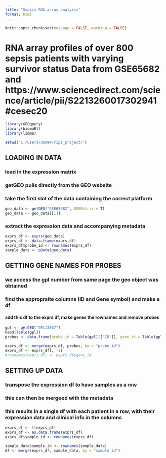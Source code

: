 ```yaml
---
title: "Sepsis RNA array analysis"
format: html
---
```



```r
knitr::opts_chunk$set(message = FALSE, warning = FALSE)
```

# RNA array profiles of over 800 sepsis patients with varying survivor status Data from GSE65682 and https://www.sciencedirect.com/science/article/pii/S2213260017302941#cesec20

```r
library(GEOquery)
library(biomaRt)
library(limma)
```

```r
setwd("C:/Users/dan94/rips_project/")
```

## LOADING IN DATA
### load in the expression matrix
### getGEO pulls directly from the GEO website
### take the first slot of the data containing the correct platform

```r
geo_data <- getGEO("GSE65682", GSEMatrix = T)
geo_data <- geo_data[[1]]
```

### extract the expression data and accompanying metadata
```r
exprs_df <- exprs(geo_data)
exprs_df <- data.frame(exprs_df)
exprs_df$probe_id <- rownames(exprs_df)
sample_data <- pData(geo_data)
```

## GETTING GENE NAMES FOR PROBES
### we access the gpl number from same page the geo object was obtained
### find the appropraite columns (ID and Gene symbol) and make a df
#### add this df to the exprs df, make genes the rownames and remove probes

```r
gpl <- getGEO("GPL13667")
head(Table(gpl))
probes <- data.frame(probe_id = Table(gpl)[["ID"]], gene_id = Table(gpl)[["Gene Symbol"]])

exprs_df <- merge(exprs_df, probes, by = "probe_id")
exprs_df <- exprs_df[, -1]
#rownames(exprs_df) <- exprs_df$gene_id
```


## SETTING UP DATA
### transpose the expression df to have samples as a row
### this can then be mergeed with the metadata
### this results in a single df with each patient in a row, with their expression data and clinical info in the columns
```r
exprs_df <- t(exprs_df)
exprs_df <- as.data.frame(exprs_df)
exprs_df$sample_id <- rownames(exprs_df)

sample_data$sample_id <- rownames(sample_data)
df <- merge(exprs_df, sample_data, by = "sample_id")

```



